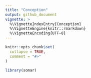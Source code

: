 ```yaml
---
title: "Conception"
output: github_document
vignette: >
  %\VignetteIndexEntry{Conception}
  %\VignetteEngine{knitr::rmarkdown}
  %\VignetteEncoding{UTF-8}
---
```


```r
knitr::opts_chunk$set(
  collapse = TRUE,
  comment = "#>"
)
```

```r
library(somar)
```
